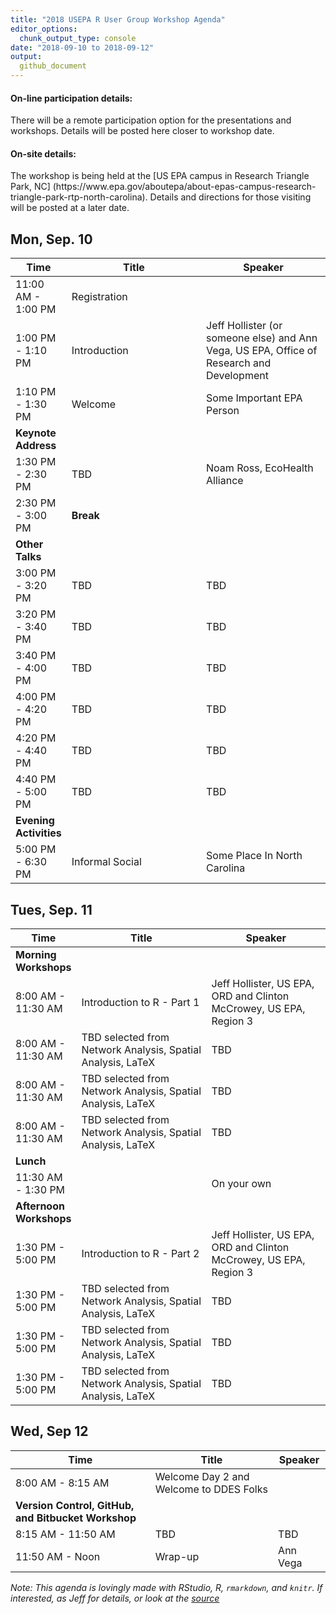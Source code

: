 ```yaml
---
title: "2018 USEPA R User Group Workshop Agenda"
editor_options:
  chunk_output_type: console
date: "2018-09-10 to 2018-09-12"
output:
  github_document
---
```


#### On-line participation details:

There will be a remote participation option for the presentations and workshops.  Details will be posted here closer to workshop date.

#### On-site details:

The workshop is being held at the [US EPA campus in Research Triangle Park, NC] (https://www.epa.gov/aboutepa/about-epas-campus-research-triangle-park-rtp-north-carolina).  Details and directions for those visiting will be posted at a later date.

## Mon, Sep. 10

|Time   |Title                         |Speaker                    |
|-------|------------------------------|---------------------------|
|11:00 AM - 1:00 PM|Registration||
|1:00 PM - 1:10 PM|Introduction|Jeff Hollister (or someone else) and Ann Vega, US EPA, Office of Research and Development|
|1:10 PM - 1:30 PM|Welcome|Some Important EPA Person|
|**Keynote Address**|||
|1:30 PM - 2:30 PM|TBD|Noam Ross, EcoHealth Alliance|
|2:30 PM - 3:00 PM|**Break**||
|**Other Talks**|||
|3:00 PM - 3:20 PM|TBD|TBD|
|3:20 PM - 3:40 PM|TBD|TBD|
|3:40 PM - 4:00 PM|TBD|TBD|
|4:00 PM - 4:20 PM|TBD|TBD|
|4:20 PM - 4:40 PM|TBD|TBD|
|4:40 PM - 5:00 PM|TBD|TBD|
|**Evening Activities**|||
|5:00 PM - 6:30 PM|Informal Social|Some Place In North Carolina|

## Tues, Sep. 11

|Time   |Title                         |Speaker                    |
|-------|------------------------------|---------------------------|
|**Morning Workshops**|||
|8:00 AM - 11:30 AM|Introduction to R - Part 1|Jeff Hollister, US EPA, ORD and Clinton McCrowey, US EPA, Region 3|
|8:00 AM - 11:30 AM|TBD selected from Network Analysis, Spatial Analysis, LaTeX|TBD|
|8:00 AM - 11:30 AM|TBD selected from Network Analysis, Spatial Analysis, LaTeX|TBD|
|8:00 AM - 11:30 AM|TBD selected from Network Analysis, Spatial Analysis, LaTeX|TBD|
|**Lunch**|||
|11:30 AM - 1:30 PM||On your own|
|**Afternoon Workshops**|||
|1:30 PM - 5:00 PM|Introduction to R - Part 2|Jeff Hollister, US EPA, ORD and Clinton McCrowey, US EPA, Region 3|
|1:30 PM - 5:00 PM|TBD selected from Network Analysis, Spatial Analysis, LaTeX|TBD|
|1:30 PM - 5:00 PM|TBD selected from Network Analysis, Spatial Analysis, LaTeX|TBD|
|1:30 PM - 5:00 PM|TBD selected from Network Analysis, Spatial Analysis, LaTeX|TBD|

## Wed, Sep 12

|Time   |Title                         |Speaker                    |
|-------|------------------------------|---------------------------|
|8:00 AM - 8:15 AM|Welcome Day 2 and Welcome to DDES Folks||   
|**Version Control, GitHub, and Bitbucket Workshop**|||
|8:15 AM - 11:50 AM| TBD | TBD|
|11:50 AM - Noon|Wrap-up|Ann Vega|

*Note:  This agenda is lovingly made with RStudio, R, `rmarkdown`, and `knitr`.  If interested, as Jeff for details, or look at the [source](index.Rmd)*